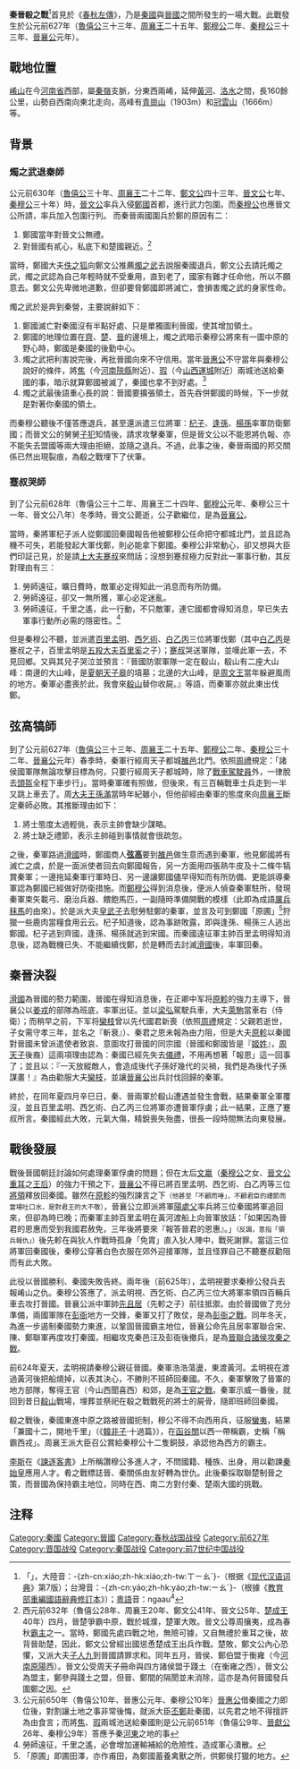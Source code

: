 {{Infobox Military Conflict
|conflict=殽之戰
|partof=
|date=前627年四月辛巳日
|place=崤山（今[[河南省|河南省]]西部）
|result=[[晉國|晉國]]大勝，秦軍全軍覆沒<br>三名指揮官[[百里孟明|百里孟明]]、[[西乞術|西乞術]]、[[白乙丙|白乙丙]]悉數被俘。
|combatant1=[[秦國|秦國]]
|combatant2=[[晉國|晉國]]
|commander1=[[百里孟明|百里孟明]]、[[西乞術|西乞術]]、[[白乙丙|白乙丙]]
|commander2=[[先軫|先軫]]
|strength1=不詳
|strength2=不詳
|casualties1=不詳
|casualties2=不詳
}}
{{Campaignbox 秦晋战争}}
'''秦晉殽之戰'''<ref>「{{Linktext|殽}}」，大陸音：-{zh-cn:xiáo;zh-hk:xiáo;zh-tw:ㄒㄧㄠˊ}-（根据《[[现代汉语词典|现代汉语词典]]》第7版）；台灣音：-{zh-cn:yáo;zh-hk:yáo;zh-tw:ㄧㄠˊ}-（根據《[[教育部重編國語辭典修訂本|教育部重編國語辭典修訂本]]》）；[[粵語|粵語]]音：ngaau<sup>4</sup></ref>首見於《[[春秋左傳|春秋左傳]]》，乃是[[秦國|秦國]]與[[晉國|晉國]]之間所發生的一場大戰。此戰發生於公元前627年（[[魯僖公|魯僖公]]三十三年、[[周襄王|周襄王]]二十五年、[[鄭穆公|鄭穆公]]二年、[[秦穆公|秦穆公]]三十三年、[[晉襄公|晉襄公]]元年）。

== 戰地位置 ==
{{main|崤}}
[[崤山|崤山]]在今[[河南省|河南省]]西部，屬[[秦嶺|秦嶺]]支脈，分東西兩崤，延伸[[黃河|黃河]]、[[洛水|洛水]]之間，長160餘公里，山勢自西南向東北走向，高峰有[[青崗山|青崗山]]（1903m）和[[冠雲山|冠雲山]]（1666m）等。

== 背景 ==
=== 燭之武退秦師 ===
{{main|燭之武退秦師}}
公元前630年（[[魯僖公|魯僖公]]三十年、[[周襄王|周襄王]]二十二年、[[鄭文公|鄭文公]]四十三年、[[晉文公|晉文公]]七年、[[秦穆公|秦穆公]]三十年）時，[[晉文公|晉文公]]率兵入侵[[鄭國|鄭國]]首都，進行武力包圍。而[[秦穆公|秦穆公]]也應晉文公所請，率兵加入包圍行列。
而秦晉兩國圍兵於鄭的原因有二：
#鄭國當年對晉文公無禮。
#對晉國有貳心，私底下和楚國親近。<ref>西元前632年（魯僖公28年、周襄王20年、鄭文公41年、晉文公5年、[[楚成王|楚成王]]40年）四月，晉楚爭霸中原，戰於城濮，楚軍大敗。晉文公尊周攘夷，成為春秋[[霸主|霸主]]之一。當時，鄭國先處四戰之地，無險可據，又自無禮於重耳之後，故背晉助楚，因此，鄭文公曾經出國慫恿楚成王出兵作戰。楚敗，鄭文公內心恐懼，又派大夫[[子人九|子人九]]到晉國請罪求和。同年五月，晉侯、鄭伯盟于衡雍（今[[河南|河南]][[原陽|原陽]]西）。晉文公受周天子冊命與四方諸侯盟于踐土（在衡雍之西），晉文公為盟主，鄭參與踐土之盟，但晉、鄭間的隔閡並未消除，這亦是為何晉國發兵圍鄭之因。</ref>

當時，鄭國大夫[[佚之狐|佚之狐]]向鄭文公推薦[[燭之武|燭之武]]去說服秦國退兵，鄭文公去請託燭之武，燭之武認為自己年輕時就不受重用，直到老了，國家有難才任命他，所以不願意去。鄭文公先卑微地道歉，但卻要脅鄭國即將滅亡，會損害燭之武的身家性命。

燭之武於是奔到秦營，主要說辭如下：
#鄭國滅亡對秦國沒有半點好處、只是單獨圖利晉國，使其增加領土。
#鄭國的地理位置在[[齊國|齊]]、[[楚國|楚]]、[[晉國|晉]]的邊境上，燭之武暗示秦穆公將來有一圖中原的野心時，鄭國是秦國的後勤中心。
#燭之武把利害說完後，再批晉國向來不守信用。當年[[晉惠公|晉惠公]]不守當年與秦穆公說好的條件，將[[焦|焦]]（今[[河南|河南]][[陝縣|陝縣]]附近）、[[瑕|瑕]]（今[[山西|山西]][[運城|運城]]附近）兩城池送給秦國的事，暗示就算鄭國被滅了，秦國也拿不到好處。<ref>公元前650年（魯僖公10年、晉惠公元年、秦穆公10年）[[晉惠公|晉惠公]]借秦國之力即位後，對割讓土地之事非常後悔，就派大臣[[丕鄭|丕鄭]]赴秦國，以先君之地不得擅許為由食言；而將[[焦|焦]]、[[瑕|瑕]]兩城池送給秦國則是公元前651年（魯僖公9年、[[晉獻公|晉獻公]]26年、秦穆公9年）答應予秦[[河東|河東]]之地的事</ref>
#燭之武最後語重心長的說：晉國要擴張領土，首先吞併鄭國的時候，下一步就是對著你秦國的領土。

而秦穆公聽後不僅答應退兵，甚至還派遣三位將軍：[[杞子_(春秋)|杞子]]、[[逢孫|逢孫]]、[[楊孫|楊孫]]率軍防衛鄭國；而晉文公的舅舅[[狐偃|子犯]]知情後，請求攻擊秦軍，但是晉文公以不能恩將仇報、亦不能失去盟國等兩大理由拒絕，並隨之退兵。不過，此事之後，秦晉兩國的邦交關係已然出現裂痕，為殽之戰埋下了伏筆。

=== 蹇叔哭師 ===
到了公元前628年（魯僖公三十二年、周襄王二十四年、[[鄭穆公|鄭穆公]]元年、秦穆公三十一年、晉文公八年）冬季時，晉文公薨逝，公子歡繼位，是為[[晉襄公|晉襄公]]。

當時，秦將軍杞子派人從鄭國回秦國報告他被鄭穆公任命把守都城北門，並且認為機不可失，若能發起大軍伐鄭，則必能拿下鄭國。秦穆公非常動心，卻又想與大臣們印証己見，於是請[[上大夫|上大夫]][[蹇叔|蹇叔]]來問話；沒想到蹇叔極力反對此一軍事行動，其反對理由有三：
#勞師遠征，曠日費時，敵軍必定得知此一消息而有所防備。
#勞師遠征，卻又一無所獲，軍心必定迷亂。
#勞師遠征，千里之遙，此一行動，不只敵軍，連它國都會得知消息，早已失去軍事行動所必需的隱密性。<ref>勞師遠征，千里之遙，必會增加運輸補給的危險性，造成軍心潰散。</ref>

但是秦穆公不聽，並派遣[[百里孟明|百里孟明]]、[[西乞術|西乞術]]、[[白乙丙|白乙丙]]三位將軍伐鄭（其中[[白乙丙|白乙丙]]是蹇叔之子，百里孟明是[[五羖大夫|五羖大夫]][[百里奚|百里奚]]之子）；[[蹇叔|蹇叔]]哭送軍隊，並嘆此軍一去，不見回鄉。又與其兒子哭泣並預言：『晉國防禦軍隊一定在殽山，殽山有二座大山峰：南邊的大山峰，是[[夏朝|夏朝]][[天子|天子]][[皋|皋]]的墳墓；北邊的大山峰，是[[周文王|周文王]]當年躲避風雨的地方。秦軍必盡喪於此，我會來[[殽山|殽山]]替你收屍。』等語，而秦軍亦就此東出伐鄭。

== 弦高犒師 ==
到了公元前627年（[[魯僖公|魯僖公]]三十三年、[[周襄王|周襄王]]二十五年、[[鄭穆公|鄭穆公]]二年、[[秦穆公|秦穆公]]三十二年、[[晉襄公|晉襄公]]元年）春季時，秦軍行經周天子都城[[雒邑|雒邑]]北門。依照[[周禮|周禮]]規定：「諸侯國軍隊無論攻擊目標為何，只要行經周天子都城時，除了[[戰車|戰車]][[駕駛員|駕駛員]]外，一律脫去[[頭盔|頭盔]]全程下車步行」。當時秦軍確有照做，但後來，有三百輛戰車士兵走到一半又跳上車去了。周[[大夫|大夫]][[王孫滿|王孫滿]]當時年紀雖小，但他卻經由秦軍的態度來向[[周襄王|周襄王]]斷定秦師必敗。其推斷理由如下：
#將士態度太過輕佻，表示主帥會缺少謀略。
#將士缺乏禮節，表示主帥碰到事情就會很疏忽。

之後，秦軍路過[[滑國|滑國]]時，鄭國商人'''[[弦高|弦高]]'''要到[[雒邑|雒邑]]做生意而遇到秦軍，他見鄭國將有滅亡之虞，於是一面派使者回去向鄭國報告，另一方面用四張熟牛皮及十二條牛犒賞秦軍；一邊拖延秦軍行軍時日、另一邊讓鄭國儘早得知而有所防備、更能誤導秦軍認為鄭國已經做好防衛措施。而[[鄭穆公|鄭穆公]]得到消息後，便派人偵查秦軍駐所，發現秦軍束矢載弓、磨治兵器、餵飽馬匹，一副隨時準備開戰的模樣（此即為成語[[厲兵秣馬|厲兵秣馬]]的由來）。於是派大夫[[皇武子|皇武子]]去慰勞駐鄭的秦軍，並言及可到鄭國「原圃」<ref>「原圃」即圃田澤，亦作甫田，為鄭國蓄養禽獸之所，供鄭侯打獵的地方。</ref>狩獵一些鹿肉當糧食用云云。杞子知道後，認為事跡敗露，即與逢孫、楊孫三人逃出鄭國。杞子逃到齊國，逢孫、楊孫就逃到宋國。而秦國遠征軍主帥百里孟明得知消息後，認為戰機已失、不能繼續伐鄭，於是轉而去討滅[[滑國|滑國]]後，率軍回秦。

== 秦晉決裂 ==
[[滑國|滑國]]為晉國的勢力範圍，晉國在得知消息後，在正卿中军将[[原軫|原軫]]的強力主導下，晉襄公以[[姜戎_(民族)|姜戎]]的部隊為班底，率軍出征。並以[[梁弘|梁弘]]駕駛兵車，大夫[[萊駒|萊駒]]當車右（侍衛）；而稍早之前，下军将[[欒枝|欒枝]]曾以先代國君新喪（依照[[周禮|周禮]]規定：父親若逝世，子女需守孝三年，並名之『斬衰』）、秦君之恩未報為由力阻，但是大夫[[原軫|原軫]]以秦國對晉國未曾派遣使者致哀、意圖攻打晉國的同宗國（晉國和鄭國皆是『[[姬姓|姬姓]]』，[[周天子|周天子]]後裔）這兩項理由認為：秦國已經先失去[[儀禮|儀禮]]，不用再想著「報恩」這一回事了；並且以：『一天放縱敵人，會造成後代子孫好幾代的災禍，我們是為後代子孫謀畫！』為由勸服大夫[[欒枝|欒枝]]，並讓[[晉襄公|晉襄公]]出兵討伐回歸的秦軍。

終於，在同年夏四月辛巳日，秦、晉兩軍於殽山遭遇並發生會戰，結果秦軍全軍覆沒，並且百里孟明、西乞術、白乙丙三位將軍亦遭晉軍俘虜；此一結果，正應了蹇叔所言。秦國經此大敗，元氣大傷，精銳喪失殆盡，很長一段時間無法向東發展。

== 戰後發展 ==
戰後晉國朝廷討論如何處理秦軍俘虜的問題；但在太后[[文嬴|文嬴]]（[[秦穆公|秦穆公]]之女、[[晉文公|晉文公]][[重耳|重耳]]之[[王后|王后]]）的強力干預之下，[[晉襄公|晉襄公]]不得已將百里孟明、西乞術、白乙丙等三位[[將領|將領]]釋放回秦國。雖然在[[原軫|原軫]]的強烈諫言之下<small>（他甚至「不顧而唾」，不顧君臣的禮節而當場吐口水，是對君王的大不敬）</small>，晉襄公立即派將軍[[陽處父|陽處父]]率兵將三位秦國將軍追回來，但卻為時已晚；而秦軍主帥百里孟明在黃河渡船上向晉軍放話：「如果因為晉君的恩惠而受到我國君赦免，三年後將要來『報答晉君的恩惠』。」<small>（反諷，意指「領兵報仇」）</small>後先軫在與狄人作戰時孤身「免胄」直入狄人陣中，戰死謝罪。當這三位將軍回秦國後，秦穆公穿著白色衣服在郊外迎接軍隊，並且怪罪自己不聽蹇叔勸阻而有此大敗。

此役以晉國勝利、秦國失敗告終。兩年後（前625年），孟明視要求秦穆公發兵去報崤山之仇。秦穆公答應了，派孟明視、西乞術、白乙丙三位大將軍率領四百輛兵車去攻打晉國。晉襄公派中軍帥[[先且居|先且居]]（先軫之子）前往抵禦。由於晉國做了充分準備，兩國軍隊在[[彭衙|彭衙]]地方一交鋒，秦軍又打了敗仗，是為[[彭衙之戰|彭衙之戰]]。同年冬天，為進一步遏制秦國勢力東進，以鞏固晉國霸主地位，晉襄公命先且居率軍聯合宋、陳、鄭聯軍再度攻打秦國，相繼攻克秦邑汪及彭衙後撤兵，是為[[晉聯合諸侯攻秦之戰|晉聯合諸侯攻秦之戰]]。

前624年夏天，孟明視請秦穆公親征晉國。秦軍浩浩蕩盪，東渡黃河。孟明視在渡過黃河後把船燒掉，以表其決心，不勝則不班師回秦國。不久，秦軍擊敗了晉軍的地方部隊，奪得王官（今山西聞喜西）和郊，是為[[王官之戰|王官之戰]]。秦軍示威一番後，就回到昔日[[殽山|殽山]]戰場，埋葬並祭祀在殽之戰戰死的將士的屍骨，隨即班師回秦國。

殽之戰後，秦國東進中原之路被晉國扼制，穆公不得不向西用兵，征服[[蠻夷|蠻夷]]，結果「兼國十二，開地千里」（《[[韓非子|韓非子]]·十過篇》），在[[函谷關|函谷關]]以西一帶稱霸，史稱「稱霸西戎」。周襄王派大臣召公賞給秦穆公十二隻銅鼓，承認他為西方的霸主。

[[李斯|李斯]]在《[[諫逐客書|諫逐客書]]》上所稱讚穆公多進人才，不問國籍、種族、出身，用以勸諫[[秦始皇|秦始皇]]應用人才。肴之戰標誌晉、秦關係由友好轉為世仇。此後秦採取聯楚制晉之策，而晉國為保持霸主地位，同時在西、南二方對付秦、楚兩大國的挑戰。

== 注释 ==
<div class="references-small">
<references></references>
</div>

{{春秋歷史事件}}

[[Category:秦國|Category:秦國]]
[[Category:晉國|Category:晉國]]
[[Category:春秋战国战役|Category:春秋战国战役]]
[[Category:前627年|Category:前627年]]
[[Category:晋国战役|Category:晋国战役]]
[[Category:秦国战役|Category:秦国战役]]
[[Category:前7世纪中国战役|Category:前7世纪中国战役]]